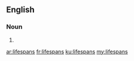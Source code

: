{{also|life spans}}
==English==

===Noun===
{{head|en|noun plural form}}

# {{plural of|lifespan|lang=en}}

[[ar:lifespans]]
[[fr:lifespans]]
[[ku:lifespans]]
[[my:lifespans]]